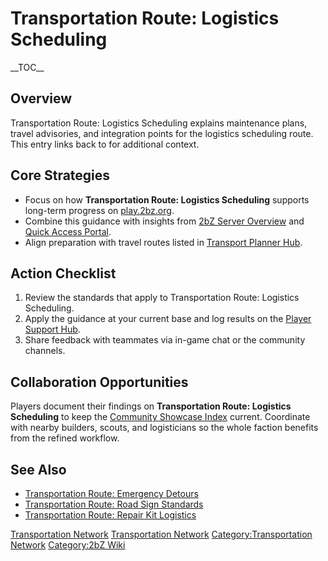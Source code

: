 {{Short description|Transportation Route: Logistics Scheduling explains maintenance plans, travel advisories, and integration points for the logistics scheduling route}}
= Transportation Route: Logistics Scheduling =
{{2bZ Navbox}}
__TOC__

== Overview ==
Transportation Route: Logistics Scheduling explains maintenance plans, travel advisories,
and integration points for the logistics scheduling route. This entry links back to
[[Category:Transportation Network|Transportation Network]] for additional context.

== Core Strategies ==
* Focus on how '''Transportation Route: Logistics Scheduling''' supports long-term progress on [[play.2bz.org]].
* Combine this guidance with insights from [[2bZ Server Overview]] and [[Quick Access Portal]].
* Align preparation with travel routes listed in [[Transport Planner Hub]].

== Action Checklist ==
# Review the [[Category:Transportation Network|Transportation Network]] standards that apply to Transportation Route: Logistics Scheduling.
# Apply the guidance at your current base and log results on the [[Player Support Hub]].
# Share feedback with teammates via in-game chat or the community channels.

== Collaboration Opportunities ==
Players document their findings on '''Transportation Route: Logistics Scheduling''' to
keep the [[Community Showcase Index]] current. Coordinate with nearby builders, scouts,
and logisticians so the whole faction benefits from the refined workflow.

== See Also ==
* [[Transportation Route: Emergency Detours]]
* [[Transportation Route: Road Sign Standards]]
* [[Transportation Route: Repair Kit Logistics]]

[[Category:Transportation Network]]
[[Category:2bZ Wiki]]
